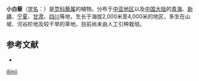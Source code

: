 {{Speciesbox
| name = 小白藜
| status = 
| status_system = 
| image = 
| genus = Chenopodium
| species = iljinii
| authority = Golosk.
}}

'''小白藜'''（[[学名|学名]]：{{lang|la|''Chenopodium iljinii''}}）是[[苋科|苋科]][[藜属|藜属]]的植物。分布于[[中亚地区|中亚地区]]以及[[中国大陆|中国大陆]]的[[青海|青海]]、[[新疆|新疆]]、[[宁夏|宁夏]]、[[甘肃|甘肃]]、[[四川|四川]]等地，生长于海拔2,000米至4,000米的地区，多生在山坡、河谷阶地及较干旱的草地，目前尚未由人工引种栽培。

== 参考文献 ==
<div class="references-small">
* {{cite web| url =http://www.bioinfo.cn/db05/KmzwSpecies.php?action=view&id=2998| title =小白藜| work =《中国高等植物数据库全库》| publisher =中国科学院微生物研究所| author =昆明植物研究所| accessdate =2009-02-23| deadurl =yes| archiveurl =https://web.archive.org/web/20160305032129/http://www.bioinfo.cn/db05/KmzwSpecies.php?action=view&id=2998| archivedate =2016-03-05}}
</div>
{{Taxonbar|from=Q10959782}}

{{DEFAULTSORT:Chenopodium iljinii}}
[[Category:藜属|iljinii]]


{{Amaranthaceae-stub}}